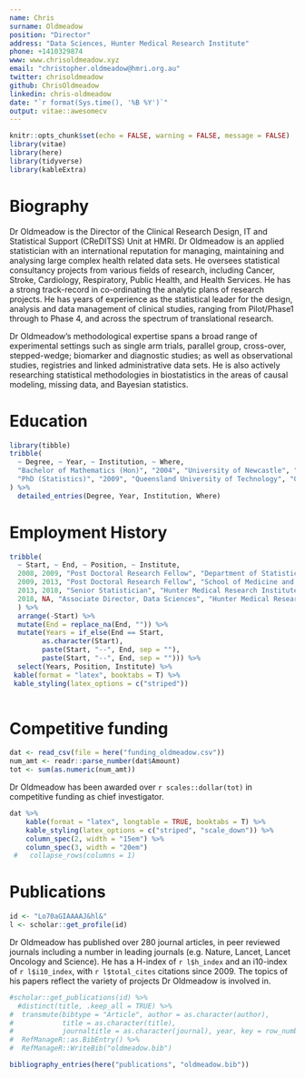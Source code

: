 ```yaml
---
name: Chris
surname: Oldmeadow
position: "Director"
address: "Data Sciences, Hunter Medical Research Institute"
phone: +1410329874
www: www.chrisoldmeadow.xyz
email: "christopher.oldmeadow@hmri.org.au"
twitter: chrisoldmeadow
github: ChrisOldmeadow
linkedin: chris-oldmeadow
date: "`r format(Sys.time(), '%B %Y')`"
output: vitae::awesomecv
---
```


```r
knitr::opts_chunk$set(echo = FALSE, warning = FALSE, message = FALSE)
library(vitae)
library(here)
library(tidyverse)
library(kableExtra)
```

# Biography

Dr Oldmeadow is the Director of the Clinical Research Design, IT and Statistical Support (CReDITSS) Unit at HMRI. Dr Oldmeadow is an applied statistician with an international reputation for managing, maintaining and analysing large complex health related data sets.  He oversees statistical consultancy projects from various fields of research, including Cancer, Stroke, Cardiology, Respiratory, Public Health, and Health Services. He has a strong track-record in co-ordinating the analytic plans of research projects. He has years of experience as the statistical leader for the design, analysis and data management of clinical studies, ranging from Pilot/Phase1 through to Phase 4, and across the spectrum of translational research. 

Dr Oldmeadow’s methodological expertise spans a broad range of experimental settings such as single arm trials, parallel group, cross-over, stepped-wedge; biomarker and diagnostic studies; as well as observational studies, registries and linked administrative data sets. He is also actively researching statistical methodologies in biostatistics in the areas of causal modeling, missing data, and Bayesian statistics.


# Education

```r
library(tibble)
tribble(
  ~ Degree, ~ Year, ~ Institution, ~ Where,
  "Bachelor of Mathematics (Hon)", "2004", "University of Newcastle", "NSW, Australia",
  "PhD (Statistics)", "2009", "Queensland University of Technology", "QLD, Australia",
) %>% 
  detailed_entries(Degree, Year, Institution, Where)
```


# Employment History

```r
tribble(
  ~ Start, ~ End, ~ Position, ~ Institute,
  2008, 2009, "Post Doctoral Research Fellow", "Department of Statistics, Monash University",
  2009, 2013, "Post Doctoral Research Fellow", "School of Medicine and Public Health, University of Newcastle",
  2013, 2018, "Senior Statistician", "Hunter Medical Research Institute",
  2018, NA, "Associate Director, Data Sciences", "Hunter Medical Research Institute"
  ) %>% 
  arrange(-Start) %>%
  mutate(End = replace_na(End, "")) %>%
  mutate(Years = if_else(End == Start,
        as.character(Start),
        paste(Start, "--", End, sep = ""),
        paste(Start, "--", End, sep = ""))) %>%
  select(Years, Position, Institute) %>%
 kable(format = "latex", booktabs = T) %>%
 kable_styling(latex_options = c("striped"))
  
```

# Competitive funding

```r
dat <- read_csv(file = here("funding_oldmeadow.csv"))
num_amt <- readr::parse_number(dat$Amount)
tot <- sum(as.numeric(num_amt))
```

Dr Oldmeadow has been awarded over `r scales::dollar(tot)` in competitive funding as chief investigator.


```r
dat %>%
    kable(format = "latex", longtable = TRUE, booktabs = T) %>%
    kable_styling(latex_options = c("striped", "scale_down")) %>%
    column_spec(2, width = "15em") %>%
    column_spec(3, width = "20em")
 #   collapse_rows(columns = 1)

```

# Publications

```r
id <- "Lo70aGIAAAAJ&hl&"
l <- scholar::get_profile(id)


```

Dr Oldmeadow  has published over 280 journal articles, in peer reviewed journals including a number in leading journals (e.g. Nature, Lancet, Lancet Oncology and Science). He has a H-index of `r l$h_index` and an i10-index of `r l$i10_index`, with `r l$total_cites` citations since 2009. The topics of his papers reflect the variety of projects Dr Oldmeadow is involved in. 

```r
#scholar::get_publications(id) %>% 
  #distinct(title, .keep_all = TRUE) %>%
#  transmute(bibtype = "Article", author = as.character(author),
#            title = as.character(title),
#            journaltitle = as.character(journal), year, key = row_number()) %>% 
#  RefManageR::as.BibEntry() %>% 
#  RefManageR::WriteBib("oldmeadow.bib")

bibliography_entries(here("publications", "oldmeadow.bib"))
```


